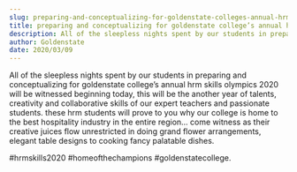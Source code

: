 ```yaml
---
slug: preparing-and-conceptualizing-for-goldenstate-colleges-annual-hrm-skills-olympics-2020
title: preparing and conceptualizing for goldenstate college’s annual hrm skills olympics 2020
description: All of the sleepless nights spent by our students in preparing and conceptualizing for goldenstate...
author: Goldenstate
date: 2020/03/09
---
```


All of the sleepless nights spent by our students in preparing and conceptualizing for goldenstate college’s annual hrm skills olympics 2020 will be witnessed beginning today, this will be the another year of talents, creativity and collaborative skills of our expert teachers and passionate students. these hrm students will prove to you why our college is home to the best hospitality industry in the entire region... come witness as their creative juices flow unrestricted in doing grand flower arrangements, elegant table designs to cooking fancy palatable dishes.

#hrmskills2020 #homeofthechampions #goldenstatecollege.